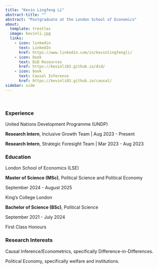 ```yaml
---
title: "Kevin Lingfeng Li"
abstract-title: ""
abstract: "Postgraduate at the London School of Economics"
about:
  template: trestles
  image: kevinli.jpg
  links:
    - icon: linkedin
      text: LinkedIn
      href: https://www.linkedin.com/in/kevinlingfengli/
    - icon: book
      text: DiD Resources
      href: https://kevinli03.github.io/did/
    - icon: book
      text: Causal Inference
      href: https://kevinli03.github.io/causal/
sidebar: side
---
```


<br />

### Experience

::: myclass
United Nations Development Programme (UNDP)

::: small
**Research Intern**, Inclusive Growth Team \| Aug 2023 - Present

**Research Intern**, Strategic Foresight Team \| Mar 2023 - Aug 2023
:::
:::

### Education

::: myclass
London School of Economics (LSE)

::: small
**Master of Science (MSc)**, Political Science and Political Economy

September 2024 - August 2025
:::
:::

::: myclass
King's College London

::: small
**Bachelor of Science (BSc)**, Political Science

September 2021 - July 2024

First Class Honours
:::
:::

### Research Interests

::: myclass
::: small
Causal Inference/Econometrics, specifically Difference-in-Differences.

Political Economy, specifically welfare and institutions.
:::
:::
